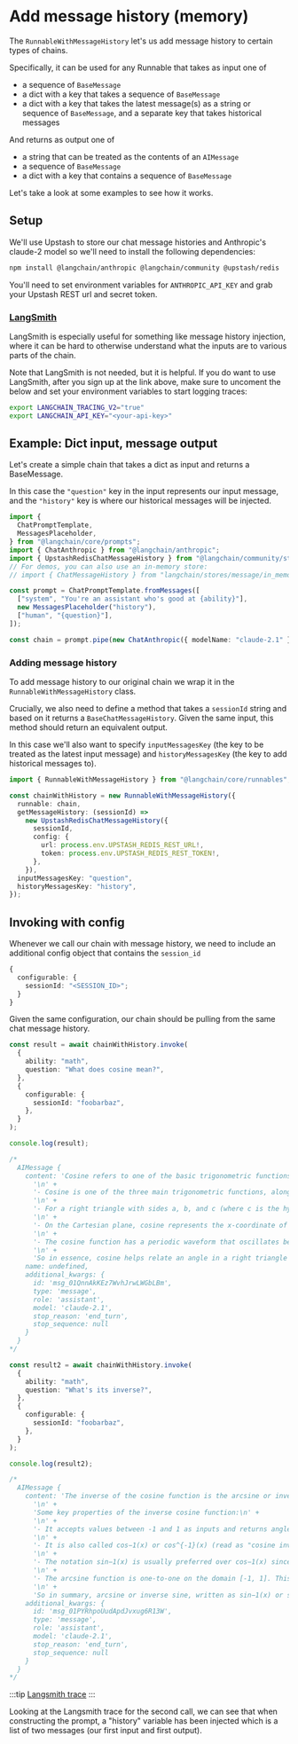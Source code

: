 # Add message history (memory)

The `RunnableWithMessageHistory` let's us add message history to certain types of chains.

Specifically, it can be used for any Runnable that takes as input one of

- a sequence of `BaseMessage`
- a dict with a key that takes a sequence of `BaseMessage`
- a dict with a key that takes the latest message(s) as a string or sequence of `BaseMessage`, and a separate key that takes historical messages

And returns as output one of

- a string that can be treated as the contents of an `AIMessage`
- a sequence of `BaseMessage`
- a dict with a key that contains a sequence of `BaseMessage`

Let's take a look at some examples to see how it works.

## Setup

We'll use Upstash to store our chat message histories and Anthropic's claude-2 model so we'll need to install the following dependencies:

```bash npm2yarn
npm install @langchain/anthropic @langchain/community @upstash/redis
```

You'll need to set environment variables for `ANTHROPIC_API_KEY` and grab your Upstash REST url and secret token.

### [LangSmith](https://smith.langchain.com/)

LangSmith is especially useful for something like message history injection, where it can be hard to otherwise understand what the inputs are to various parts of the chain.

Note that LangSmith is not needed, but it is helpful.
If you do want to use LangSmith, after you sign up at the link above, make sure to uncoment the below and set your environment variables to start logging traces:

```bash
export LANGCHAIN_TRACING_V2="true"
export LANGCHAIN_API_KEY="<your-api-key>"
```

## Example: Dict input, message output

Let's create a simple chain that takes a dict as input and returns a BaseMessage.

In this case the `"question"` key in the input represents our input message, and the `"history"` key is where our historical messages will be injected.

```typescript
import {
  ChatPromptTemplate,
  MessagesPlaceholder,
} from "@langchain/core/prompts";
import { ChatAnthropic } from "@langchain/anthropic";
import { UpstashRedisChatMessageHistory } from "@langchain/community/stores/message/upstash_redis";
// For demos, you can also use an in-memory store:
// import { ChatMessageHistory } from "langchain/stores/message/in_memory";

const prompt = ChatPromptTemplate.fromMessages([
  ["system", "You're an assistant who's good at {ability}"],
  new MessagesPlaceholder("history"),
  ["human", "{question}"],
]);

const chain = prompt.pipe(new ChatAnthropic({ modelName: "claude-2.1" }));
```

### Adding message history

To add message history to our original chain we wrap it in the `RunnableWithMessageHistory` class.

Crucially, we also need to define a method that takes a `sessionId` string and based on it returns a `BaseChatMessageHistory`. Given the same input, this method should return an equivalent output.

In this case we'll also want to specify `inputMessagesKey` (the key to be treated as the latest input message) and `historyMessagesKey` (the key to add historical messages to).

```typescript
import { RunnableWithMessageHistory } from "@langchain/core/runnables";

const chainWithHistory = new RunnableWithMessageHistory({
  runnable: chain,
  getMessageHistory: (sessionId) =>
    new UpstashRedisChatMessageHistory({
      sessionId,
      config: {
        url: process.env.UPSTASH_REDIS_REST_URL!,
        token: process.env.UPSTASH_REDIS_REST_TOKEN!,
      },
    }),
  inputMessagesKey: "question",
  historyMessagesKey: "history",
});
```

## Invoking with config

Whenever we call our chain with message history, we need to include an additional config object that contains the `session_id`

```typescript
{
  configurable: {
    sessionId: "<SESSION_ID>";
  }
}
```

Given the same configuration, our chain should be pulling from the same chat message history.

```typescript
const result = await chainWithHistory.invoke(
  {
    ability: "math",
    question: "What does cosine mean?",
  },
  {
    configurable: {
      sessionId: "foobarbaz",
    },
  }
);

console.log(result);

/*
  AIMessage {
    content: 'Cosine refers to one of the basic trigonometric functions. Specifically:\n' +
      '\n' +
      '- Cosine is one of the three main trigonometric functions, along with sine and tangent. It is often abbreviated as cos.\n' +
      '\n' +
      '- For a right triangle with sides a, b, and c (where c is the hypotenuse), cosine represents the ratio of the length of the adjacent side (a) to the length of the hypotenuse (c). So cos(A) = a/c, where A is the angle opposite side a.\n' +
      '\n' +
      '- On the Cartesian plane, cosine represents the x-coordinate of a point on the unit circle for a given angle. So if you take an angle θ on the unit circle, the cosine of θ gives you the x-coordinate of where the terminal side of that angle intersects the circle.\n' +
      '\n' +
      '- The cosine function has a periodic waveform that oscillates between 1 and -1. Its graph forms a cosine wave.\n' +
      '\n' +
      'So in essence, cosine helps relate an angle in a right triangle to the ratio of two of its sides. Along with sine and tangent, it is foundational to trigonometry and mathematical modeling of periodic functions.',
    name: undefined,
    additional_kwargs: {
      id: 'msg_01QnnAkKEz7WvhJrwLWGbLBm',
      type: 'message',
      role: 'assistant',
      model: 'claude-2.1',
      stop_reason: 'end_turn',
      stop_sequence: null
    }
  }
*/

const result2 = await chainWithHistory.invoke(
  {
    ability: "math",
    question: "What's its inverse?",
  },
  {
    configurable: {
      sessionId: "foobarbaz",
    },
  }
);

console.log(result2);

/*
  AIMessage {
    content: 'The inverse of the cosine function is the arcsine or inverse sine function, often written as sin−1(x) or sin^{-1}(x).\n' +
      '\n' +
      'Some key properties of the inverse cosine function:\n' +
      '\n' +
      '- It accepts values between -1 and 1 as inputs and returns angles from 0 to π radians (0 to 180 degrees). This is the inverse of the regular cosine function, which takes angles and returns the cosine ratio.\n' +
      '\n' +
      '- It is also called cos−1(x) or cos^{-1}(x) (read as "cosine inverse of x").\n' +
      '\n' +
      '- The notation sin−1(x) is usually preferred over cos−1(x) since it relates more directly to the unit circle definition of cosine. sin−1(x) gives the angle whose sine equals x.\n' +
      '\n' +
      '- The arcsine function is one-to-one on the domain [-1, 1]. This means every output angle maps back to exactly one input ratio x. This one-to-one mapping is what makes it the mathematical inverse of cosine.\n' +
      '\n' +
      'So in summary, arcsine or inverse sine, written as sin−1(x) or sin^{-1}(x), gives you the angle whose cosine evaluates to the input x, undoing the cosine function. It is used throughout trigonometry and calculus.',
    additional_kwargs: {
      id: 'msg_01PYRhpoUudApdJvxug6R13W',
      type: 'message',
      role: 'assistant',
      model: 'claude-2.1',
      stop_reason: 'end_turn',
      stop_sequence: null
    }
  }
*/
```

:::tip
[Langsmith trace](https://smith.langchain.com/public/50377a89-d0b8-413b-8cd7-8e6618835e00/r)
:::

Looking at the Langsmith trace for the second call, we can see that when constructing the prompt, a "history" variable has been injected which is a list of two messages (our first input and first output).
